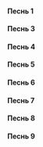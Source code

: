 #### Песнь 1

<MdxLoader src="Matins/PassionSaturdayCanon/Pesn1" lang={props.lang} />

#### Песнь 3

<MdxLoader src="Matins/PassionSaturdayCanon/Pesn3" lang={props.lang} />

<MdxLoader src="Matins/Prayer5" lang={props.lang} />

<MdxLoader src="Matins/PassionSaturdayCanon/Sedalen" lang={props.lang} />

#### Песнь 4

<MdxLoader src="Matins/PassionSaturdayCanon/Pesn4" lang={props.lang} />

#### Песнь 5

<MdxLoader src="Matins/PassionSaturdayCanon/Pesn5" lang={props.lang} />

#### Песнь 6

<MdxLoader src="Matins/PassionSaturdayCanon/Pesn6" lang={props.lang} />

<MdxLoader src="Matins/Prayer6" lang={props.lang} />

<MdxLoader src="Matins/PassionSaturdayCanon/Kondak" lang={props.lang} />

<MdxLoader src="Matins/PassionSaturdayCanon/Ikos" lang={props.lang} />

#### Песнь 7

<MdxLoader src="Matins/PassionSaturdayCanon/Pesn7" lang={props.lang} />

#### Песнь 8

<MdxLoader src="Matins/PassionSaturdayCanon/Pesn8" lang={props.lang} />

#### Песнь 9

<MdxLoader src="Matins/PassionSaturdayCanon/Pesn9" lang={props.lang} />
